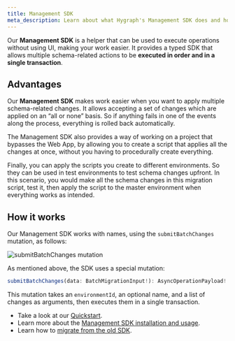 ```yaml
---
title: Management SDK
meta_description: Learn about what Hygraph's Management SDK does and how to use it.
---
```


Our **Management SDK** is a helper that can be used to execute operations without using UI, making your work easier. It provides a typed SDK that allows multiple schema-related actions to be **executed in order and in a single transaction**.

## Advantages

Our **Management SDK** makes work easier when you want to apply multiple schema-related changes. It allows accepting a set of changes which are applied on an “all or none” basis. So if anything fails in one of the events along the process, everything is rolled back automatically.

The Management SDK also provides a way of working on a project that bypasses the Web App, by allowing you to create a script that applies all the changes at once, without you having to procedurally create everything.

Finally, you can apply the scripts you create to different environments. So they can be used in test environments to test schema changes upfront. In this scenario, you would make all the schema changes in this migration script, test it, then apply the script to the master environment when everything works as intended.

## How it works

Our Management SDK works with names, using the `submitBatchChanges` mutation, as follows:

![submitBatchChanges mutation](/images/api-reference/developer-tools/managementsdk-createsimplefield.png)

As mentioned above, the SDK uses a special mutation:

```ts
submitBatchChanges(data: BatchMigrationInput!): AsyncOperationPayload!
```

This mutation takes an `environmentId`, an optional name, and a list of changes as arguments, then executes them in a single transaction.

<Card title="Next steps" theme="success">

- Take a look at our [Quickstart](/api-reference/management-sdk/management-sdk-quickstart).
- Learn more about the [Management SDK installation and usage](/api-reference/management-sdk/management-sdk-quickstart#installation).
- Learn how to [migrate from the old SDK](/api-reference/management-sdk/management-sdk-migration).

</Card>
